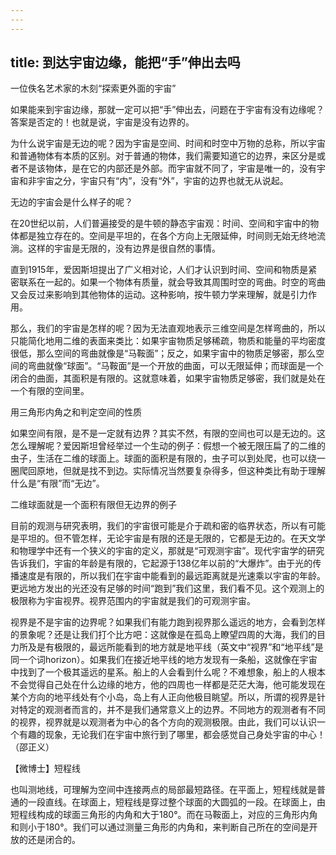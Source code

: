 ```yaml
---
---
---
```

title: 到达宇宙边缘，能把“手”伸出去吗
---




一位佚名艺术家的木刻“探索更外面的宇宙”



如果能来到宇宙边缘，那就一定可以把“手”伸出去，问题在于宇宙有没有边缘呢？答案是否定的！也就是说，宇宙是没有边界的。

为什么说宇宙是无边的呢？因为宇宙是空间、时间和时空中万物的总称，所以宇宙和普通物体有本质的区别。对于普通的物体，我们需要知道它的边界，来区分是或者不是该物体，是在它的内部还是外部。而宇宙就不同了，宇宙是唯一的，没有宇宙和非宇宙之分，宇宙只有“内”，没有“外”，宇宙的边界也就无从说起。

无边的宇宙会是什么样子的呢？

在20世纪以前，人们普遍接受的是牛顿的静态宇宙观：时间、空间和宇宙中的物体都是独立存在的。空间是平坦的，在各个方向上无限延伸，时间则无始无终地流淌。这样的宇宙是无限的，没有边界是很自然的事情。

直到1915年，爱因斯坦提出了广义相对论，人们才认识到时间、空间和物质是紧密联系在一起的。如果一个物体有质量，就会导致其周围时空的弯曲。时空的弯曲又会反过来影响到其他物体的运动。这种影响，按牛顿力学来理解，就是引力作用。

那么，我们的宇宙是怎样的呢？因为无法直观地表示三维空间是怎样弯曲的，所以只能简化地用二维的表面来类比：如果宇宙物质足够稀疏，物质和能量的平均密度很低，那么空间的弯曲就像是“马鞍面”；反之，如果宇宙中的物质足够密，那么空间的弯曲就像“球面”。“马鞍面”是一个开放的曲面，可以无限延伸；而球面是一个闭合的曲面，其面积是有限的。这就意味着，如果宇宙物质足够密，我们就是处在一个有限的空间里。

用三角形内角之和判定空间的性质



如果空间有限，是不是一定就有边界？其实不然，有限的空间也可以是无边的。这怎么理解呢？爱因斯坦曾经举过一个生动的例子：假想一个被无限压扁了的二维的虫子，生活在二维的球面上。球面的面积是有限的，虫子可以到处爬，也可以绕一圈爬回原地，但就是找不到边。实际情况当然要复杂得多，但这种类比有助于理解什么是“有限”而“无边”。

二维球面就是一个面积有限但无边界的例子



目前的观测与研究表明，我们的宇宙很可能是介于疏和密的临界状态，所以有可能是平坦的。但不管怎样，无论宇宙是有限的还是无限的，它都是无边的。在天文学和物理学中还有一个狭义的宇宙的定义，那就是“可观测宇宙”。现代宇宙学的研究告诉我们，宇宙的年龄是有限的，它起源于138亿年以前的“大爆炸”。由于光的传播速度是有限的，所以我们在宇宙中能看到的最远距离就是光速乘以宇宙的年龄。更远地方发出的光还没有足够的时间“跑到”我们这里，我们看不见。这个观测上的极限称为宇宙视界。视界范围内的宇宙就是我们的可观测宇宙。

视界是不是宇宙的边界呢？如果我们有能力跑到视界那么遥远的地方，会看到怎样的景象呢？还是让我们打个比方吧：这就像是在孤岛上瞭望四周的大海，我们的目力所及是有极限的，最远所能看到的地方就是地平线（英文中“视界”和“地平线”是同一个词horizon）。如果我们在接近地平线的地方发现有一条船，这就像在宇宙中找到了一个极其遥远的星系。船上的人会看到什么呢？不难想象，船上的人根本不会觉得自己处在什么边缘的地方，他的四周也一样都是茫茫大海，他可能发现在某个方向的地平线处有个小岛，岛上有人正向他极目眺望。所以，所谓的视界是针对特定的观测者而言的，并不是我们通常意义上的边界。不同地方的观测者有不同的视界，视界就是以观测者为中心的各个方向的观测极限。由此，我们可以认识一个有趣的现象，无论我们在宇宙中旅行到了哪里，都会感觉自己身处宇宙的中心！（邵正义）





【微博士】短程线

也叫测地线，可理解为空间中连接两点的局部最短路径。在平面上，短程线就是普通的一段直线。在球面上，短程线是穿过整个球面的大圆弧的一段。在球面上，由短程线构成的球面三角形的内角和大于180°。而在马鞍面上，对应的三角形内角和则小于180°。我们可以通过测量三角形的内角和，来判断自己所在的空间是开放的还是闭合的。